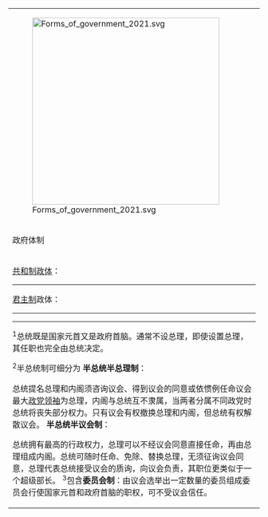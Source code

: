{|class="floatright" style="border:1px solid #CEDAF2; clear:right; width:340px; margin-left:1em; margin-bottom:0,5em; bgcolor:#FFFFFF"
|[[File:Forms of government 2021.svg|375px]]
|-bgcolor="#CEDAF2"
! 政府体制
|-
|
[[共和制]][[政体]]：
{{Legend|#3355dd|{{midsize|[[总统制]]<sup>1</sup>：行政总统独立于立法机关}}}}
{{Legend|#f0e847|{{midsize|[[半总统制]]<sup>2</sup>：既有行政总统，又有独立的政府首脑领导其他行政部门，但政府首脑由总统任命并对立法机关负责}}}}
{{Legend|#66bb66|{{midsize|实权总统的议会共和制<sup>3</sup>：国家元首和政府首脑由立法机关提名或选举，可以接受或不受立法机关信任}}}}
{{Legend|#ff9a33|{{midsize|虚位总统的[[议会共和制]]：有虚位（礼节性和非行政性）总统，由独立且受立法机关信任的政府首脑领导行政部门}}}}
----
[[君主制]]政体：
{{Legend|#e75353|{{midsize|[[议会制君主立宪制]]：有虚位（礼节性和非行政性）君主，由独立且受立法机关信任的政府首脑领导行政部门}}}}
{{Legend|#ee1af9|{{midsize|[[二元制君主立宪制]]：有礼节性的君主，由政府首脑领导行政部门，但君主拥有重要的行政权或立法权}}}}
{{Legend|#801a80|{{midsize|[[君主專制|绝对君主制]]：由君主直接领导行政部门}}}}
----
{{Legend|#aa6f33|{{midsize|[[一党制]]：国家的政权由一个政党所把握，在相当长的时期内只存在唯一的执政党。现存皆为[[共和制]]政体}}}}
{{Legend|#6b8e23|{{midsize|宪法关于政体的规定被暂停的国家：如[[军政府]]}}}}
{{Legend|#b9b9b9|{{midsize|不符合上述任何体制：如临时政府和政治局势不明朗的国家}}}}
----
<sup>1</sup>总统既是国家元首又是政府首脑。通常不设总理，即使设置总理，其任职也完全由总统决定。

<sup>2</sup>半总统制可细分为
{{col-begin}}
{{col-2}}
'''半总统半总理制'''：

总统提名总理和内阁须咨询议会、得到议会的同意或依惯例任命议会最大[[政党领袖]]为总理，内阁与总统互不隶属，当两者分属不同政党时总统将丧失部分权力。只有议会有权撤换总理和内阁，但总统有权解散议会。
{{col-2}}
'''半总统半议会制'''：

总统拥有最高的行政权力，总理可以不经议会同意直接任命，再由总理组成内阁。总统可随时任命、免除、替换总理，无须征询议会同意，总理代表总统接受议会的质询，向议会负责，其职位更类似于一个超级部长。
{{col-end}}
<sup>3</sup>包含'''委员会制'''：由议会选举出一定数量的委员组成委员会行使国家元首和政府首脑的职权，可不受议会信任。
|}